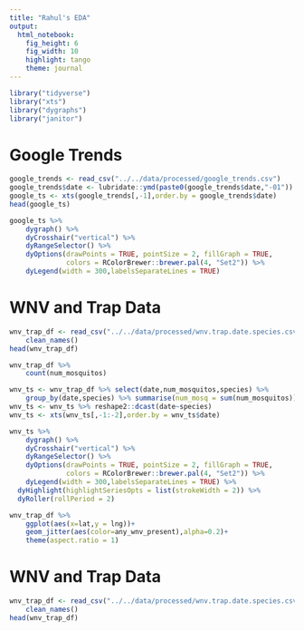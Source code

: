 ```yaml
---
title: "Rahul's EDA"
output: 
  html_notebook: 
    fig_height: 6
    fig_width: 10
    highlight: tango
    theme: journal
---
```


```r
library("tidyverse")
library("xts")
library("dygraphs")
library("janitor")
```

# Google Trends

```r
google_trends <- read_csv("../../data/processed/google_trends.csv")
google_trends$date <- lubridate::ymd(paste0(google_trends$date,"-01"))
google_ts <- xts(google_trends[,-1],order.by = google_trends$date)
head(google_ts)
```

```r
google_ts %>% 
    dygraph() %>% 
    dyCrosshair("vertical") %>% 
    dyRangeSelector() %>% 
    dyOptions(drawPoints = TRUE, pointSize = 2, fillGraph = TRUE,
              colors = RColorBrewer::brewer.pal(4, "Set2")) %>% 
    dyLegend(width = 300,labelsSeparateLines = TRUE)
```

# WNV and Trap Data

```r
wnv_trap_df <- read_csv("../../data/processed/wnv.trap.date.species.csv") %>% 
    clean_names()
head(wnv_trap_df)
```

```r
wnv_trap_df %>% 
    count(num_mosquitos)
```

```r
wnv_ts <- wnv_trap_df %>% select(date,num_mosquitos,species) %>% 
    group_by(date,species) %>% summarise(num_mosq = sum(num_mosquitos))
wnv_ts <- wnv_ts %>% reshape2::dcast(date~species)
wnv_ts <- xts(wnv_ts[,-1:-2],order.by = wnv_ts$date)
```

```r
wnv_ts %>% 
    dygraph() %>% 
    dyCrosshair("vertical") %>% 
    dyRangeSelector() %>% 
    dyOptions(drawPoints = TRUE, pointSize = 2, fillGraph = TRUE,
              colors = RColorBrewer::brewer.pal(4, "Set2")) %>% 
    dyLegend(width = 300,labelsSeparateLines = TRUE) %>%
  dyHighlight(highlightSeriesOpts = list(strokeWidth = 2)) %>% 
  dyRoller(rollPeriod = 2)
```

```r
wnv_trap_df %>% 
    ggplot(aes(x=lat,y = lng))+
    geom_jitter(aes(color=any_wnv_present),alpha=0.2)+
    theme(aspect.ratio = 1)
```

# WNV and Trap Data

```r
wnv_trap_df <- read_csv("../../data/processed/wnv.trap.date.species.csv") %>% 
    clean_names()
head(wnv_trap_df)
```
